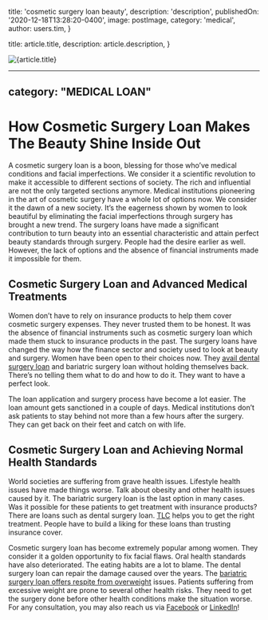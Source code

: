
  title: 'cosmetic surgery loan beauty',
  description: 'description',
  publishedOn: '2020-12-18T13:28:20-0400',
  image: postImage,
  category: 'medical',
  author: users.tim,
}

  title: article.title,
  description: article.description,
}


<Image src={postImage} alt={article.title} />

---
category: "MEDICAL LOAN"
---

# How Cosmetic Surgery Loan Makes The Beauty Shine Inside Out

A cosmetic surgery loan is a boon, blessing for those who’ve medical conditions and facial imperfections. We consider it a scientific revolution to make it accessible to different sections of society. The rich and influential are not the only targeted sections anymore. Medical institutions pioneering in the art of cosmetic surgery have a whole lot of options now. We consider it the dawn of a new society. It’s the eagerness shown by women to look beautiful by eliminating the facial imperfections through surgery has brought a new trend. The surgery loans have made a significant contribution to turn beauty into an essential characteristic and attain perfect beauty standards through surgery. People had the desire earlier as well. However, the lack of options and the absence of financial instruments made it impossible for them.

## Cosmetic Surgery Loan and Advanced Medical Treatments

Women don’t have to rely on insurance products to help them cover cosmetic surgery expenses. They never trusted them to be honest. It was the absence of financial instruments such as cosmetic surgery loan which made them stuck to insurance products in the past. The surgery loans have changed the way how the finance sector and society used to look at beauty and surgery. Women have been open to their choices now. They [avail dental surgery loan](https://tlc.com.au/category/dental-surgery-loans/) and bariatric surgery loan without holding themselves back. There’s no telling them what to do and how to do it. They want to have a perfect look.

The loan application and surgery process have become a lot easier. The loan amount gets sanctioned in a couple of days. Medical institutions don’t ask patients to stay behind not more than a few hours after the surgery. They can get back on their feet and catch on with life.

## Cosmetic Surgery Loan and Achieving Normal Health Standards

World societies are suffering from grave health issues. Lifestyle health issues have made things worse. Talk about obesity and other health issues caused by it. The bariatric surgery loan is the last option in many cases. Was it possible for these patients to get treatment with insurance products? There are loans such as dental surgery loan. [TLC](https://tlc.com.au/) helps you to get the right treatment. People have to build a liking for these loans than trusting insurance cover.

Cosmetic surgery loan has become extremely popular among women. They consider it a golden opportunity to fix facial flaws. Oral health standards have also deteriorated. The eating habits are a lot to blame. The dental surgery loan can repair the damage caused over the years. The [bariatric surgery loan offers respite from overweight](https://tlc.com.au/category/bariatric-surgery-loan/) issues. Patients suffering from excessive weight are prone to several other health risks. They need to get the surgery done before other health conditions make the situation worse. For any consultation, you may also reach us via [Facebook](https://www.facebook.com/totallifestylecredit/) or [LinkedIn](https://www.linkedin.com/company/tlc-total-lifestyle-credit/)!
